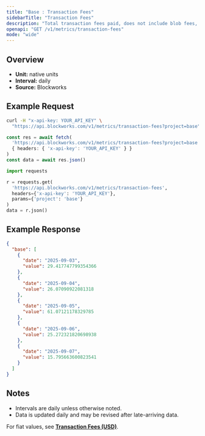 ```yaml
---
title: "Base : Transaction Fees"
sidebarTitle: "Transaction Fees"
description: "Total transaction fees paid, does not include blob fees, out-of-protocol tips, or additional sources of revenue"
openapi: "GET /v1/metrics/transaction-fees"
mode: "wide"
---
```


## Overview

- **Unit:** native units
- **Interval:** daily
- **Source:** Blockworks

## Example Request

<CodeGroup>

```bash cURL
curl -H "x-api-key: YOUR_API_KEY" \
  "https://api.blockworks.com/v1/metrics/transaction-fees?project=base"
```

```typescript TypeScript
const res = await fetch(
  'https://api.blockworks.com/v1/metrics/transaction-fees?project=base',
  { headers: { 'x-api-key': 'YOUR_API_KEY' } }
)
const data = await res.json()
```

```python Python
import requests

r = requests.get(
  'https://api.blockworks.com/v1/metrics/transaction-fees',
  headers={'x-api-key': 'YOUR_API_KEY'},
  params={'project': 'base'}
)
data = r.json()
```

</CodeGroup>

## Example Response

```json
{
  "base": [
    {
      "date": "2025-09-03",
      "value": 29.417747799354366
    },
    {
      "date": "2025-09-04",
      "value": 26.07090922081318
    },
    {
      "date": "2025-09-05",
      "value": 61.07121178329785
    },
    {
      "date": "2025-09-06",
      "value": 25.272321820698938
    },
    {
      "date": "2025-09-07",
      "value": 15.795663600823541
    }
  ]
}
```

## Notes
- Intervals are daily unless otherwise noted.
- Data is updated daily and may be revised after late-arriving data.


<Note>For fiat values, see **[Transaction Fees (USD)](./transaction-fees-usd)**.</Note>